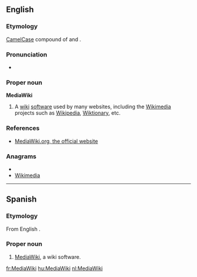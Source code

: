 {{wikipedia}}
==English==

===Etymology===
[[CamelCase]] compound of {{en-term|media}} and {{en-term|wiki}}.

===Pronunciation===
* {{IPA|ˈmiːdiəˌwɪki}}

===Proper noun===
'''MediaWiki'''

# {{Wiktionary and WMF jargon}} A [[wiki]] [[software]] used by many websites, including the [[Wikimedia]] projects such as [[Wikipedia]], [[w:Wiktionary|Wiktionary]], etc.

===References===
* [http://www.mediawiki.org/ MediaWiki.org, the official website]

===Anagrams===
* {{alphagram|adeiiikmw}}
* [[Wikimedia#English|Wikimedia]]

----

==Spanish==
{{wikipedia|lang=es}}

===Etymology===
From English {{en-term|MediaWiki}}.

===Proper noun===
{{es-proper noun|m}}

# {{Wiktionary and WMF jargon|lang=es}} [[#English|MediaWiki]], a wiki software.

[[fr:MediaWiki]]
[[hu:MediaWiki]]
[[nl:MediaWiki]]